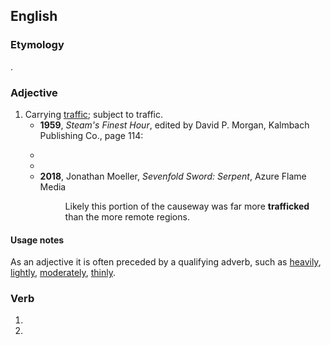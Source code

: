 ==English==

===Etymology===
{{affix|en|traffic|-ed}}.

===Adjective===
{{en-adj|-}}

# Carrying [[traffic]]; subject to traffic.
#* '''1959''', ''Steam's Finest Hour'', edited by David P. Morgan, Kalmbach Publishing Co., page 114:
#*: {{quote|en|Possessed of many thinly '''trafficked''' lines and dual-purpose assignments for engines, CPR commonsensically employed Pacifics as all-purpose engines, bought 4-6-2's until dieselization.}}
#* {{quote-book|en|year=2004|author=C. Saiz-Jimenez|title=Air Pollution and Cultural Heritage|publisher=CRC Press|isbn=9781482283990|page=202
|passage=The questionnaire was mainly referred to the white marble and was carried out at two sites, the more soiled North façade (FN), very '''trafficked''' area and the cleaner South façade (FS) (pedestrian area).}}
#* {{quote-book|en|year=2016|author=Irv Bauer|title=Screenwriting Fundamentals: The Art and Craft of Visual Writing|publisher=Taylor & Francis|isbn=9781317214144|page=158
|passage=We see a very '''trafficked''' big cross in Roma. Cars and people running everywhere. Camera holds on Emma standing on the pavement, like a statue, alone with her big suitcase.}}
#* '''2018''', Jonathan Moeller, ''Sevenfold Sword: Serpent'', Azure Flame Media
#*: Likely this portion of the causeway was far more '''trafficked''' than the more remote regions.

====Usage notes====
As an adjective it is often preceded by a qualifying adverb, such as [[heavily]], [[lightly]], [[moderately]], [[thinly]].

===Verb===
{{head|en|verb form}}

# {{en-past of|traffic}}
# {{en-past of|traffick}}